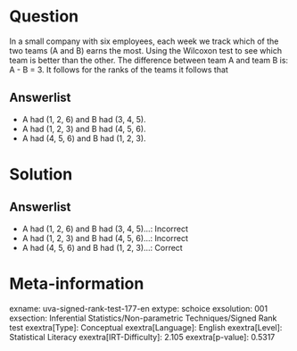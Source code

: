 Question
========

In a small company with six employees, each week we track which of the two teams (A and B) earns the most. Using the Wilcoxon test to see which team is better than the other. The difference between team A and team B is: A - B = 3. It follows for the ranks of the teams it follows that

Answerlist
----------

* A had (1, 2, 6) and B had (3, 4, 5).
* A had (1, 2, 3) and B had (4, 5, 6).
* A had (4, 5, 6) and B had (1, 2, 3).

Solution
========

Answerlist
----------

* A had (1, 2, 6) and B had (3, 4, 5)...: Incorrect
* A had (1, 2, 3) and B had (4, 5, 6)...: Incorrect
* A had (4, 5, 6) and B had (1, 2, 3)...: Correct

Meta-information
================
exname: uva-signed-rank-test-177-en
extype: schoice
exsolution: 001
exsection: Inferential Statistics/Non-parametric Techniques/Signed Rank test
exextra[Type]: Conceptual
exextra[Language]: English
exextra[Level]: Statistical Literacy
exextra[IRT-Difficulty]: 2.105
exextra[p-value]: 0.5317
